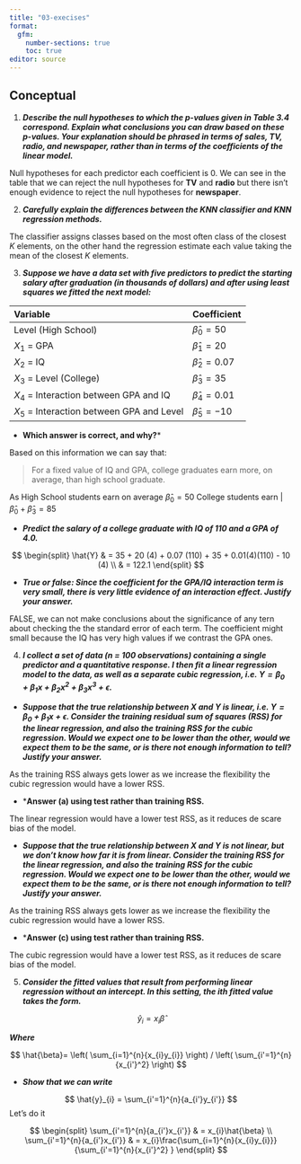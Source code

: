 ```yaml
---
title: "03-execises"
format:
  gfm:
    number-sections: true
    toc: true
editor: source
---
```


## Conceptual

1. ***Describe the null hypotheses to which the p-values given in Table 3.4 correspond. Explain what conclusions you can draw based on these p-values. Your explanation should be phrased in terms of sales, TV, radio, and newspaper, rather than in terms of the coefficients of the linear model.***

Null hypotheses for each predictor each coefficient is 0. We can see in the table that we can reject the null hypotheses for **TV** and **radio** but there isn't enough evidence to reject the null hypotheses for **newspaper**.

2. ***Carefully explain the differences between the KNN classifier and KNN regression methods.***

The classifier assigns classes based on the most often class of the closest $K$ elements, on the other hand the regression estimate each value taking the mean of the closest $K$ elements.

3. ***Suppose we have a data set with five predictors to predict the starting salary after graduation (in thousands of dollars) and after using least squares we fitted the next model:***

|Variable|Coefficient|
|:-------|:----------|
|Level (High School)|$\hat{\beta}_{0} = 50$|
|$X_{1}$ = GPA|$\hat{\beta}_{1} = 20$|
|$X_{2}$ = IQ|$\hat{\beta}_{2} = 0.07$|
|$X_{3}$ = Level (College)|$\hat{\beta}_{3} = 35$|
|$X_{4}$ = Interaction between GPA and IQ|$\hat{\beta}_{4} = 0.01$|
|$X_{5}$ = Interaction between GPA and Level|$\hat{\beta}_{5} = −10$|

- **Which answer is correct, and why?***

Based on this information we can say that:

> For a fixed value of IQ and GPA, college graduates earn more, on average, than high school graduate.

As High School students earn on average $\hat{\beta}_{0} = 50$ College students earn |$\hat{\beta}_{0} + \hat{\beta}_{3} = 85$

- ***Predict the salary of a college graduate with IQ of 110 and a GPA of 4.0.***

$$
\begin{split}
\hat{Y} & = 35 + 20 (4) + 0.07 (110) + 35 + 0.01(4)(110) - 10 (4) \\
        & = 122.1
\end{split}
$$

- ***True or false: Since the coefficient for the GPA/IQ interaction term is very small, there is very little evidence of an interaction effect. Justify your answer.***

FALSE, we can not make conclusions about the significance of any tern about checking the the standard error of each term. The coefficient might small because the IQ has very high values if we contrast the GPA ones.


4. ***I collect a set of data (n = 100 observations) containing a single predictor and a quantitative response. I then fit a linear regression model to the data, as well as a separate cubic regression, i.e. $Y = \beta_{0} + \beta_{1}x + \beta_{2}x^2 + \beta_{3}x^3 + \epsilon$.***

- ***Suppose that the true relationship between X and Y is linear, i.e. $Y = \beta_{0} + \beta_{1}x + \epsilon$. Consider the training residual sum of squares (RSS) for the linear regression, and also the training RSS for the cubic regression. Would we expect one to be lower than the other, would we expect them to be the same, or is there not enough information to tell? Justify your answer.***

As the training RSS always gets lower as we increase the flexibility the cubic regression would have a lower RSS.

- ***Answer (a) using test rather than training RSS.**

The linear regression would have a lower test RSS, as it reduces de scare bias of the model.

- ***Suppose that the true relationship between X and Y is not linear, but we don’t know how far it is from linear. Consider the training RSS for the linear regression, and also the training RSS for the cubic regression. Would we expect one to be lower than the other, would we expect them to be the same, or is there not enough information to tell? Justify your answer.***

As the training RSS always gets lower as we increase the flexibility the cubic regression would have a lower RSS.

- ***Answer (c) using test rather than training RSS.**

The cubic regression would have a lower test RSS, as it reduces de scare bias of the model.


5. ***Consider the fitted values that result from performing linear regression without an intercept. In this setting, the $i$th fitted value takes the form.***

$$
\hat{y}_{i} = x_{i}\hat{\beta}
$$

***Where***

$$
\hat{\beta}= \left( \sum_{i=1}^{n}{x_{i}y_{i}}  \right) /
             \left( \sum_{i'=1}^{n}{x_{i'}^2}  \right)
$$

- ***Show that we can write***

$$
\hat{y}_{i} = \sum_{i'=1}^{n}{a_{i'}y_{i'}}
$$
Let's do it

$$
\begin{split}
\sum_{i'=1}^{n}{a_{i'}x_{i'}} & = x_{i}\hat{\beta} \\
\sum_{i'=1}^{n}{a_{i'}x_{i'}} & = x_{i}\frac{\sum_{i=1}^{n}{x_{i}y_{i}}}
                                            {\sum_{i'=1}^{n}{x_{i'}^2} }
\end{split}
$$


